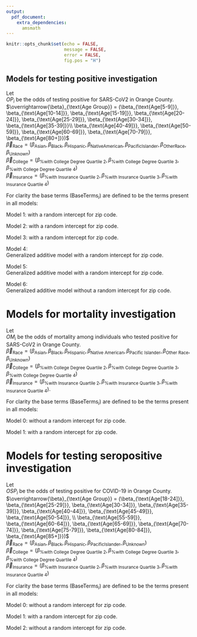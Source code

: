 ```yaml
---
output: 
  pdf_document:
    extra_dependencies:
      amsmath 
---
```


```r
knitr::opts_chunk$set(echo = FALSE, 
                      message = FALSE, 
                      error = FALSE,
                      fig.pos = "H")
```

## Models for testing positive investigation  

Let  
$OP_i$ be the odds of testing positive for SARS-CoV2 in Orange County.  
$\overrightarrow{\beta}_{\text{Age Group}} = (\beta_{\text{Age[5-9]}}, \beta_{\text{Age[10-14]}}, \beta_{\text{Age[15-19]}}, \beta_{\text{Age[20-24]}}, \beta_{\text{Age[25-29]}}, \beta_{\text{Age[30-34]}}, \beta_{\text{Age[35-39]}}\\ \beta_{\text{Age[40-49]}},  \beta_{\text{Age[50-59]}}, \beta_{\text{Age[60-69]}}, \beta_{\text{Age[70-79]}}, \beta_{\text{Age[80+]}})$  
$\overrightarrow{\beta}_{\text{Race}} = (\beta_{\text{Asian}}, \beta_{\text{Black}}, \beta_{\text{Hispanic}}, \beta_{\text{NativeAmerican}}, \beta_{\text{PacificIslander}}, \beta_{\text{OtherRace}}, \beta_{\text{Unknown}})$  
$\overrightarrow{\beta}_{\text{College}} = (\beta_{\text{\% with College Degree Quartile 2}}, \beta_{\text{\% with College Degree Quartile 3}}, \beta_{\text{\% with College Degree Quartile 4}})$  
$\overrightarrow{\beta}_{\text{Insurance}} = (\beta_{\text{\% with Insurance Quartile 2}}, \beta_{\text{\% with Insurance Quartile 3}}, \beta_{\text{\% with Insurance Quartile 4}})$

For clarity the base terms ($\text{BaseTerms}_i$) are defined to be the terms present in all models:
\begin{equation*}
\label{eq:BaseTermsOP}
	\begin{split}
		\text{BaseTerms}_i =& \beta_0 + \overrightarrow{\beta}_{\text{Age Group}}\overrightarrow{\text{Age Group}}_i + \beta_{\text{Sex}}\text{Sex}_i + \overrightarrow{\beta}_{\text{Race}}\overrightarrow{\text{Race}}_i\\
		&+ \overrightarrow{\beta}_{\text{College}}\overrightarrow{\text{\% with College Degree Quartile}}_i\\
		&+ \overrightarrow{\beta}_{\text{Insurance}}\overrightarrow{\text{\% with Medical Insurance Quartile}}_i \\
		&+ \beta_{\text{Population Density}}\text{Population Density}_i + \beta_{\text{Median Income}}\text{Median Income}_i
	\end{split}
\end{equation*}

Model 1:
\begin{equation}
\label{eq:Model1OM}
	\begin{split}
		\log(OP_i) &= \text{BaseTerms}_i\\ 
		&+ \beta_{\text{Time}}\text{Time}_i,
	\end{split}
\end{equation}
with a random intercept for zip code.

Model 2:
\begin{equation}
\label{eq:Model2OM}
	\begin{split}
		\log(O_i) &= \text{BaseTerms}_i\\ 
		&+ \beta_{\text{Time}}\text{Time}_i + \beta_{\text{Time2}}\text{Time}^2_i,
	\end{split}
\end{equation}
with a random intercept for zip code.

Model 3:
\begin{equation}
\label{eq:Model3OM}
	\begin{split}
		\log(OP_i) &= \text{BaseTerms}_i\\ 
		&+ \beta_{\text{Time}}\text{Time}_i + \beta_{\text{Time2}}\text{Time}^2_i, \\
		&+ \beta_{\text{Interaction1}}\text{Median Income}_i\times\text{Time}_i + \beta_{\text{Interaction2}}\text{Median Income}_i\times\text{Time}^2_i,
	\end{split}
\end{equation}
with a random intercept for zip code.

Model 4:  
Generalized additive model
\begin{equation}
\label{eq:Model4OM}
	\begin{split}
		\log(OP_i) &= \text{BaseTerms}_i\\ 
		&+ \beta_{\text{Time}}f(\text{Time}_i),
	\end{split}
\end{equation}
with a random intercept for zip code.

Model 5:  
Generalized additive model
\begin{equation}
	\label{eq:Model5OM}
		\begin{split}
		\log(OP_i) &= \text{BaseTerms}_i\\ 
		&+ \beta_{\text{Time}}f(\text{Time}_i) + \beta_{\text{Interaction}}\text{Median Income}_i\times f(\text{Time}_i),
	\end{split}
\end{equation}
with a random intercept for zip code.

Model 6:  
Generalized additive model
\begin{equation}
	\label{eq:Model6OM}
		\begin{split}
		\log(OP_i) &= \text{BaseTerms}_i\\ 
		&+ \beta_{\text{Time}}f(\text{Time}_i) + \beta_{\text{Interaction}}\text{Median Income}_i\times f(\text{Time}_i),
	\end{split}
\end{equation}
without a random intercept for zip code.


\newpage
# Models for mortality investigation  
Let  
$OM_{i}$ be the odds of mortality among individuals who tested positive for SARS-CoV2 in Orange County.  
$\overrightarrow{\beta}_{\text{Race}} = (\beta_{\text{Asian}}, \beta_{\text{Black}}, \beta_{\text{Hispanic}}, \beta_{\text{Native American}}, \beta_{\text{Pacific Islander}}, \beta_{\text{Other Race}}, \beta_{\text{Unknown}})$  
$\overrightarrow{\beta}_{\text{College}} = (\beta_{\text{\% with College Degree Quartile 2}}, \beta_{\text{\% with College Degree Quartile 3}}, \beta_{\text{\% with College Degree Quartile 4}})$  
$\overrightarrow{\beta}_{\text{Insurance}} = (\beta_{\text{\% with Insurance Quartile 2}}, \beta_{\text{\% with Insurance Quartile 3}}, \beta_{\text{\% with Insurance Quartile 4}})$.

For clarity the base terms ($\text{BaseTerms}_i$) are defined to be the terms present in all models:  
\begin{equation*}
  \label{eq:BaseTermsOM}
  \begin{split}
    \text{BaseTerms}_i &= \beta_0 + \beta_{\text{Age}}\text{Age}_i + \beta_{\text{Sex}}\text{Sex}_i + \overrightarrow{\beta}_{\text{Race}}\overrightarrow{\text{Race}}_i\\
		&+ \overrightarrow{\beta}_{\text{College}}\overrightarrow{\text{\% with College Degree Quartile}}_i\\
		&+ \overrightarrow{\beta}_{\text{Insurance}}\overrightarrow{\text{\% with Medical Insurance Quartile}}_i \\
		&+ \beta_{\text{Population Density}}\text{Population Density}_i + \beta_{\text{Median Income}}\text{Median Income}_i\\ 
		&+ \beta_{\text{Time}}\text{Time}_i\\
		&+ \beta_{\text{\% Hospital Beds Available}}\text{\% Hospital Beds Available}_i,
  \end{split}
\end{equation*}

Model 0:
\begin{equation}
  \label{eq:Model0OM}
  \begin{split}
    \log(OM_i) &= \text{BaseTerms}_i
  \end{split}
\end{equation}
without a random intercept for zip code.

Model 1:
\begin{equation}
  \label{eq:Model1OM}
  \begin{split}
    \log(OM_i) &= \text{BaseTerms}_i,
  \end{split}
\end{equation}
with a random intercept for zip code.


\newpage
# Models for testing seropositive investigation  
Let  
$OSP_i$ be the odds of testing positive for COVID-19 in Orange County.  
$\overrightarrow{\beta}_{\text{Age Group}} = (\beta_{\text{Age[18-24]}}, \beta_{\text{Age[25-29]}}, \beta_{\text{Age[30-34]}}, \beta_{\text{Age[35-39]}}, \beta_{\text{Age[40-44]}}, \beta_{\text{Age[45-49]}}, \beta_{\text{Age[50-54]}}, \\ \beta_{\text{Age[55-59]}}, \beta_{\text{Age[60-64]}}, \beta_{\text{Age[65-69]}}, \beta_{\text{Age[70-74]}}, \beta_{\text{Age[75-79]}}, \beta_{\text{Age[80-84]}}, \beta_{\text{Age[85+]}})$  
$\overrightarrow{\beta}_{\text{Race}} = (\beta_{\text{Asian}}, \beta_{\text{Black}}, \beta_{\text{Hispanic}}, \beta_{\text{PacificIslander}}, \beta_{\text{Unknown}})$  
$\overrightarrow{\beta}_{\text{College}} = (\beta_{\text{\% with College Degree Quartile 2}}, \beta_{\text{\% with College Degree Quartile 3}}, \beta_{\text{\% with College Degree Quartile 4}})$  
$\overrightarrow{\beta}_{\text{Insurance}} = (\beta_{\text{\% with Insurance Quartile 2}}, \beta_{\text{\% with Insurance Quartile 3}}, \beta_{\text{\% with Insurance Quartile 4}})$


For clarity the base terms ($\text{BaseTerms}_i$) are defined to be the terms present in all models:  
\begin{equation*}
  \label{eq:BaseTermsOSP}
  \begin{split}
    \text{BaseTerms}_i &= \beta_0 + \overrightarrow{\beta}_{\text{Age Group}}\overrightarrow{\text{Age Group}}_i + \beta_{\text{Sex}}\text{Sex}_i + \overrightarrow{\beta}_{\text{Race}}\overrightarrow{\text{Race}}_i\\
		&+ \overrightarrow{\beta}_{\text{College}}\overrightarrow{\text{\% with College Degree Quartile}}_i\\
		&+ \overrightarrow{\beta}_{\text{Insurance}}\overrightarrow{\text{\% with Medical Insurance Quartile}}_i \\
		&+ \beta_{\text{Population Density}}\text{Population Density}_i + \beta_{\text{Median Income}}\text{Median Income}_i,
	\end{split}
\end{equation*}

Model 0:
\begin{equation}
\label{eq:Model0OSP}
	\begin{split}
		\log(O_i) &= \text{BaseTerms}_i,
	\end{split}
\end{equation}
without a random intercept for zip code.

Model 1:
\begin{equation}
\label{eq:Model1OSP}
	\begin{split}
		\log(O_i) &= \text{BaseTerms}_i,
	\end{split}
\end{equation}
with a random intercept for zip code.

Model 2:
\begin{equation}
\label{eq:Model2OSP}
	\begin{split}
		\log(O_i) &= \text{BaseTerms}_i\\
		&+ \beta_{\text{Passive detection}}\text{\% of Zip Code SARS-CoV2+}_i,
	\end{split}
\end{equation}
without a random intercept for zip code.
